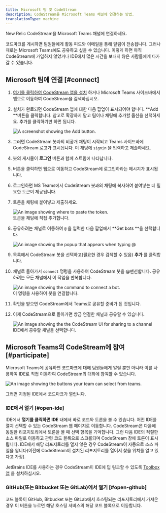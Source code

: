 ```yaml
---
title: Microsoft 팀 및 CodeStream
description: CodeStream을 Microsoft Teams 채널에 연결하는 방법.
translationType: machine
---
```








New Relic CodeStream을 Microsoft Teams 채널에 연결하세요.

코드마크를 게시하면 팀원들에게 활동 피드와 이메일을 통해 알림이 전송됩니다. 그러나 때로는 Microsoft Teams에도 공유하고 싶을 수 있습니다. 이렇게 하면 아직 CodeStream에 가입하지 않았거나 IDE에서 많은 시간을 보내지 않은 사람들에게 다가갈 수 있습니다.

## Microsoft 팀에 연결 [#connect]

1. [여기를 클릭하여 CodeStream 앱을 설치](https://teams.microsoft.com/l/app/7cf49ab7-8b65-4407-b494-f02b525eef2b?source=store-copy-link) 하거나 Microsoft Teams 사이드바에서 앱으로 이동하여 CodeStream을 검색하십시오.

2. 설치가 완료되면 CodeStream 앱에 대한 다음 팝업이 표시되어야 합니다. **Add **버튼을 클릭합니다. 참고로 확장하지 말고 팀이나 채팅에 추가할 옵션을 선택하세요. 추가를 클릭하기만 하면 됩니다.

   <img title="Add" alt="A screenshot showing the Add button." src={mstcsAppPage}/>

3. 그러면 CodeStream 봇과의 비공개 채팅이 시작되고 Teams 사이드바에 CodeStream 로고가 표시됩니다. 이 채팅에 `signin` 을 입력하고 제출하세요.

4. 봇의 게시물이 **로그인** 버튼과 함께 스트림에 나타납니다.

5. 버튼을 클릭하면 웹으로 이동하고 CodeStream에 로그인하라는 메시지가 표시됩니다.

6. 로그인하면 MS Teams에서 CodeStream 봇과의 채팅에 복사하여 붙여넣는 데 필요한 토큰이 제공됩니다.

7. 토큰을 채팅에 붙여넣고 제출하세요.

   <img title="Token" alt="An image showing where to paste the token." src={mstTokenMsg}/>

   <figcaption>토큰을 채팅에 직접 추가합니다.</figcaption>

8. 공유하려는 채널로 이동하여 `@` 을 입력한 다음 팝업에서 **Get bots **을 선택합니다.

   <img title="Bots" alt="An image showing the popup that appears when typing @" src={mstGetBots}/>

9. 목록에서 CodeStream 봇을 선택하고(필요한 경우 검색할 수 있음) **추가** 를 클릭합니다.

10. 채널로 돌아가서 `connect` 명령을 사용하여 CodeStream 봇을 @멘션합니다. 공유하려는 모든 채널에서 이 작업을 반복합니다.

    <img title="Connect bot" alt="An image showing the command to connect a bot." src={mstConnectBot1}/>

    <figcaption>이 명령을 사용하여 봇을 연결합니다.</figcaption>

11. 확인을 받으면 CodeStream에서 Teams로 공유할 준비가 된 것입니다.

12. 이제 CodeStream으로 돌아가면 방금 연결한 채널과 공유할 수 있습니다.

    <img title="Share to channel" alt="An image showing the the CodeStream UI for sharing to a channel" src={mstSelectChannel}/>

    <figcaption>IDE에서 공유할 채널을 선택합니다.</figcaption>

## Microsoft Teams의 CodeStream에 참여 [#participate]

Microsoft Teams에 공유하면 코드마크에 대해 팀원들에게 알릴 뿐만 아니라 이를 사용하여 IDE로 직접 이동하여 CodeStream의 대화에 참여할 수 있습니다.

<img
  title="Teams UI"
  alt="An image showing the buttons your team can select from teams."
  src={shareOnMst1}
/>

<figcaption>
  그러면 지정된 IDE에서 코드마크가 열립니다.
</figcaption>

### IDE에서 열기 [#open-ide]

IDE에서 **열기를 클릭하면 IDE** 내에서 바로 코드와 토론을 볼 수 있습니다. 어떤 IDE를 열지 선택할 수 있는 CodeStream 웹 페이지로 이동합니다. CodeStream은 다음에 동일한 리포지토리에서 토론을 볼 때 선택 항목을 기억합니다. 그런 다음 IDE의 적절한 소스 파일로 이동하고 관련 코드 블록으로 스크롤되며 CodeStream 창에 토론이 표시됩니다. IDE에서 해당 리포지토리를 열지 않은 경우 CodeStream이 자동으로 소스 파일을 엽니다(이전에 CodeStream이 설치된 리포지토리를 열어서 찾을 위치를 알고 있다고 가정).

JetBrains IDE를 사용하는 경우 CodeStream이 IDE에 딥 링크할 수 있도록 [Toolbox 앱](https://www.jetbrains.com/toolbox-app/) 을 설치하십시오.

### GitHub(또는 Bitbucket 또는 GitLab)에서 열기 [#open-github]

코드 블록이 GitHub, Bitbucket 또는 GitLab에서 호스팅되는 리포지토리에서 가져온 경우 이 버튼을 누르면 해당 호스팅 서비스의 해당 코드 블록으로 이동합니다.